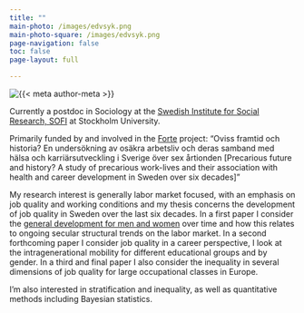 ```yaml
---
title: ""
main-photo: /images/edvsyk.png
main-photo-square: /images/edvsyk.png
page-navigation: false
toc: false
page-layout: full

---
```


::: {.grid}

::: {.g-col-15 .g-col-sm-5}

```{=html}
<div class="grid" style="--bs-columns: 5; row-gap: 0;">
  <div class="g-col-1 g-col-sm-0"></div>
  <div class="g-col-3 g-col-sm-5">
    <picture>
      <source media="(max-width: 576px)" srcset="{{< meta main-photo-square >}}">
      <source media="(min-width: 576px)" srcset="{{< meta main-photo >}}">
      <img class="img-fluid" src="{{< meta main-photo >}}" alt="{{< meta author-meta >}}">
    </picture>
  </div>
  <div class="g-col-1 g-col-sm-0"></div>
</div>
```

:::

::: {.g-col-10 .g-col-sm-7}


Currently a postdoc in Sociology at the [Swedish Institute for Social Research, SOFI](https://www.su.se/swedish-institute-for-social-research/) at Stockholm University.

Primarily funded by and involved in the [Forte](https://forte.se/sok-finansiering/utlysningar/arbetslivets-utmaningar-2024#h-Omutlysningen) project: "Oviss framtid och historia? En undersökning av osäkra arbetsliv och deras samband med hälsa och karriärsutveckling i Sverige över sex årtionden \[Precarious future and history? A study of precarious work-lives and their association with health and career development in Sweden over six decades\]"

My research interest is generally labor market focused, with an emphasis on job quality and working conditions and my thesis concerns the development of job quality in Sweden over the last six decades.
In a first paper I consider the [general development for men and women](https://www.sciencedirect.com/science/article/pii/S0276562422000725) over time and how this relates to ongoing secular structural trends on the labor market.
In a second forthcoming paper I consider job quality in a career perspective, I look at the intragenerational mobility for different educational groups and by gender.
In a third and final paper I also consider the inequality in several dimensions of job quality for large occupational classes in Europe.

I'm also interested in stratification and inequality, as well as quantitative methods including Bayesian statistics.
:::

:::
